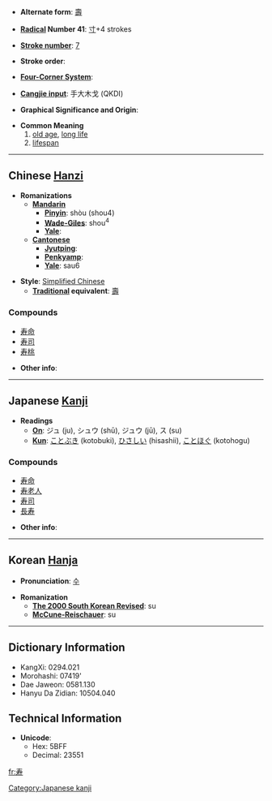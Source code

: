 * '''Alternate form''': [[壽]]

* '''[[Wiktionary:Chinese radical index| Radical]] Number 41''': [[Wiktionary:Chinese radical index 寸|寸]]+4 strokes

* '''[[Wiktionary:Chinese total strokes index|Stroke number]]''': [[Wiktionary:Chinese total strokes index 7|7]]

* '''Stroke order''': 

* '''[[Wiktionary:Chinese four corner index|Four-Corner System]]''': 

* '''[[Wiktionary:Chinese Cangjie index|Cangjie input]]''': 手大木戈 (QKDI)

* '''Graphical Significance and Origin''': 

* '''Common Meaning'''
*# [[old age]], [[long life]]
*# [[lifespan]]

----

== Chinese [[Hanzi]] ==

* '''Romanizations'''
** '''[[Mandarin]]'''
*** '''[[Pinyin]]''': shòu (shou4)
*** '''[[Wade-Giles]]''': shou<sup>4</sup>
*** '''[[Yale]]''': 
** '''[[Cantonese]]'''
*** '''[[Jyutping]]''':
*** '''[[Penkyamp]]''': 
*** '''[[Yale]]''': sau6

* '''Style''': [[Simplified Chinese]] 
** '''[[Traditional Chinese|Traditional]] equivalent''': [[壽]]

===Compounds===
*[[寿命]]
*[[寿司]]
*[[寿桃]]

* '''Other info''': 

----

== Japanese [[Kanji]] ==

* '''Readings'''
** '''[[On]]''': ジュ (ju), シュウ (shū), ジュウ (jū), ス (su)
** '''[[Kun]]''': [[ことぶき]] (kotobuki), [[ひさしい]] (hisashii), [[ことほぐ]] (kotohogu)

===Compounds===
*[[寿命]]
*[[寿老人]]
*[[寿司]]
*[[長寿]]

* '''Other info''':  

----

== Korean [[Hanja]] ==

* '''Pronunciation''': [[수]]

* '''Romanization'''
** '''[[The 2000 South Korean Revised Romanization|The 2000 South Korean Revised]]''': su
** '''[[McCune-Reischauer]]''': su

----

== Dictionary Information ==

* KangXi: 0294.021
* Morohashi: 07419'
* Dae Jaweon: 0581.130
* Hanyu Da Zidian: 10504.040

== Technical Information ==

* '''Unicode''':
** Hex: 5BFF
** Decimal: 23551

[[Category:Japanese kanji]]

[[fr:寿]]
